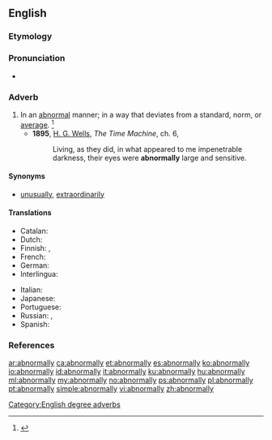 ==English==

===Etymology===
{{suffix|abnormal|ly|lang=en}}

===Pronunciation===
* {{a|US}} {{IPA|/æbˈnɔɹ.mə.li/|lang=en}}

===Adverb===
{{en-adv}}

# In an [[abnormal]] manner; in a way that deviates from a standard, norm, or [[average]]. {{defdate|First attested in the mid 19<sup>th</sup> cnetury.}}<ref name=SOED>{{R:SOED5|page=6}}</ref>
#* '''1895''', [[w:H._G._Wells|H. G. Wells]], ''The Time Machine'', ch. 6,
#*: Living, as they did, in what appeared to me impenetrable darkness, their eyes were '''abnormally''' large and sensitive.

====Synonyms====
* [[unusually]], [[extraordinarily]]

====Translations====
{{trans-top|In an abnormal manner}}
* Catalan: {{t|ca|anormalment}}
* Dutch: {{t+|nl|abnormaal}}
* Finnish: {{t|fi|epänormaalisti}}, {{t|fi|epätavallisesti}}
* French: {{t+|fr|anormalement}}
* German: {{t|de|unnormal}}
* Interlingua: {{t|ia|anormalmente}}
{{trans-mid}}
* Italian: {{t|it|anormalmente}}
* Japanese: {{t-check|ja|異常|tr=[[いじょう]]に, ijōni|alt=異常に|sc=Jpan}} <!-- was "[[異常]]に" - assumed inflected form or vocalised spelling; please verify if linking is acceptable. see [[User:Kephir/gadgets/xte#Translation_fixing]] -->
* Portuguese: {{t|pt|anormalmente}}
* Russian: {{t+|ru|анома́льно}}, {{t+|ru|ненорма́льно}}
* Spanish: {{t|es|anormalmente}}
{{trans-bottom}}

===References===
<references/>

[[Category:English degree adverbs]]

[[ar:abnormally]]
[[ca:abnormally]]
[[et:abnormally]]
[[es:abnormally]]
[[ko:abnormally]]
[[io:abnormally]]
[[id:abnormally]]
[[it:abnormally]]
[[ku:abnormally]]
[[hu:abnormally]]
[[ml:abnormally]]
[[my:abnormally]]
[[no:abnormally]]
[[ps:abnormally]]
[[pl:abnormally]]
[[pt:abnormally]]
[[simple:abnormally]]
[[vi:abnormally]]
[[zh:abnormally]]
